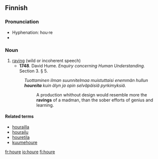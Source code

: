==Finnish==

===Pronunciation===
* Hyphenation: hou·re
* {{IPA|/ˈhoure(ʔ)/|lang=fi}}

===Noun===
{{fi-noun|houre|type=hame}}

# [[raving]] (wild or incoherent speech) 
#* '''1748'''.  David Hume.  ''Enquiry concerning Human Understanding.'' Section 3.  § 5.
#:''Tuottaminen ilman suunnitelmaa muistuttaisi enemmän hullun '''houreita''' kuin älyn ja opin selväpäisiä pyrkimyksiä.''
#::A production whithout design would resemble more the '''ravings''' of a madman, than the sober efforts of genius and learning. 

====Related terms====
*[[hourailla]]
*[[hourailu]]
*[[houretila]]
*[[kuumehoure]]

[[fr:houre]]
[[io:houre]]
[[fi:houre]]